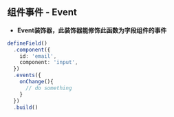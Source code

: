 ## 组件事件 - Event

- **Event装饰器，此装饰器能修饰此函数为字段组件的事件**


```typescript
defineField()
  .component({
    id: 'email',
    component: 'input',
  })
  .events({
    onChange(){
      // do something
    }
  })
  .build()
```
